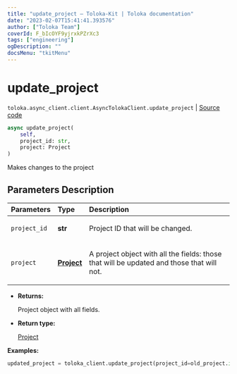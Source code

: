 ```yaml
---
title: "update_project — Toloka-Kit | Toloka documentation"
date: "2023-02-07T15:41:41.393576"
author: ["Toloka Team"]
coverId: F_bIcOYF9yjrxkPZrXc3
tags: ["engineering"]
ogDescription: ""
docsMenu: "tkitMenu"
---
```


# update_project
`toloka.async_client.client.AsyncTolokaClient.update_project` | [Source code](https://github.com/Toloka/toloka-kit/blob/v1.1.3/src/async_client/client.py#L0)

```python
async update_project(
    self,
    project_id: str,
    project: Project
)
```

Makes changes to the project

## Parameters Description

| Parameters | Type | Description |
| :----------| :----| :-----------|
`project_id`|**str**|<p>Project ID that will be changed.</p>
`project`|**[Project](/docs-new/toloka-kit/reference/toloka.client.project.Project)**|<p>A project object with all the fields: those that will be updated and those that will not.</p>

* **Returns:**

  Project object with all fields.

* **Return type:**

  [Project](/docs-new/toloka-kit/reference/toloka.client.project.Project)

**Examples:**

```python
updated_project = toloka_client.update_project(project_id=old_project.id, project=new_project_object)
```
